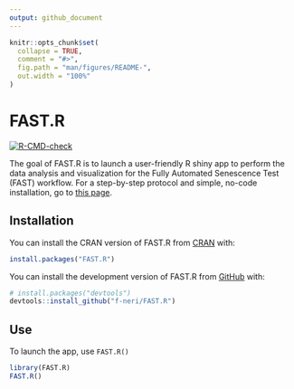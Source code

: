 ```yaml
---
output: github_document
---
```


<!-- README.md is generated from README.Rmd. Please edit that file -->

```r
knitr::opts_chunk$set(
  collapse = TRUE,
  comment = "#>",
  fig.path = "man/figures/README-",
  out.width = "100%"
)
```

# FAST.R

<!-- badges: start -->
[![R-CMD-check](https://github.com/f-neri/FAST.R/actions/workflows/R-CMD-check.yaml/badge.svg)](https://github.com/f-neri/FAST.R/actions/workflows/R-CMD-check.yaml)
<!-- badges: end -->

The goal of FAST.R is to launch a user-friendly R shiny app to perform the data analysis and visualization for the Fully Automated Senescence Test (FAST) workflow.
For a step-by-step protocol and simple, no-code installation, go to [this page](https://gerencserlab.github.io/FAST/).

## Installation

You can install the CRAN version of FAST.R from [CRAN](https://cran.r-project.org/) with:

``` r
install.packages("FAST.R")
```

You can install the development version of FAST.R from [GitHub](https://github.com/) with:

``` r
# install.packages("devtools")
devtools::install_github("f-neri/FAST.R")
```

## Use

To launch the app, use `FAST.R()`

```r
library(FAST.R)
FAST.R()
```


